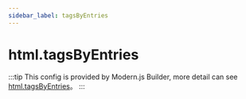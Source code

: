 ```yaml
---
sidebar_label: tagsByEntries
---
```


# html.tagsByEntries

:::tip
This config is provided by Modern.js Builder, more detail can see [html.tagsByEntries](https://modernjs.dev/builder/en/api/config-html.html#html-tagsbyentries)。
:::


<Main />
